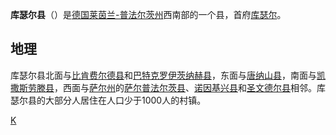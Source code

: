 {{德国县级行政单位
| 县徽图 = Image:DEU Landkreis Kusel COA.svg
| 在德国内的位置图 = Image:Lage des Landkreises Kusel in Deutschland.png
| 所属联邦州 = 莱茵兰-普法尔茨州
| 所属行政区 = 
| 首府 = 库瑟尔
| 面积 = 573.42
| 人口 = 70,219
| 统计时间 = 2019年12月31日
| 人口密度 = 120
| 汽车牌号 = KUS
| 下设城镇 = 3个市、95个镇
| 政府地址 = Trierer Straße 49-51<br />66869 Kusel
| 政府网站 = www.landkreis-kusel.de
| 在州内的位置图 = Image:Rhineland p kus.png
|}}

'''库瑟尔县'''（{{lang-de|Landkreis Kusel}}）是[[德国|德国]][[莱茵兰-普法尔茨州|莱茵兰-普法尔茨州]]西南部的一个县，首府[[库瑟尔|库瑟尔]]。

== 地理 ==
库瑟尔县北面与[[比肯费尔德县|比肯费尔德县]]和[[巴特克罗伊茨纳赫县|巴特克罗伊茨纳赫县]]，东面与[[唐纳山县|唐纳山县]]，南面与[[凯撒斯劳滕县|凯撒斯劳滕县]]，西面与[[萨尔州|萨尔州]]的[[萨尔普法尔茨县|萨尔普法尔茨县]]、[[诺因基兴县_(德国)|诺因基兴县]]和[[圣文德尔县|圣文德尔县]]相邻。库瑟尔县的大部分人居住在人口少于1000人的村镇。

{{莱茵兰-普法尔茨州行政区划}}
{{Authority control}}

[[Category:莱茵兰-普法尔茨州的县|K]]